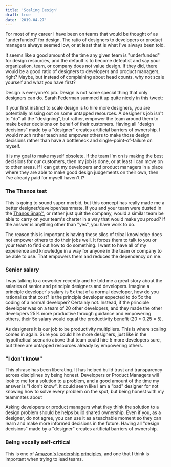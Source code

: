 ```yaml
---
title: 'Scaling Design'
draft: true
date: '2019-04-27'
---
```



For most of my career I have been on teams that would be thought of as "underfunded" for design. The ratio of designers to developers or product managers always seemed low, or at least that is what I've always been told.

It seems like a good amount of the time any given team is "underfunded" for design resources, and the default is to become defeatist and say your organization, team, or company does not value design. If they did, there would be a good ratio of designers to developers and product managers, right? Maybe, but instead of complaining about head counts, why not scale yourself and what you have first?

Design is everyone's job. Design is not some special thing that only designers can do. Sarah Federman summed it up quite nicely in this tweet:

<Tweet tweetId="1121932299505782786" />

If your first instinct to scale design is to hire more designers, you are potentially missing out on some untapped resources. A designer's job isn't to "do" all the "designing", but rather, empower the team around them to make better decisions on behalf of their customers. Having all "design decisions" made by a "designer" creates artificial barriers of ownership. I would much rather teach and empower others to make those design decisions rather than have a bottleneck and single-point-of-failure on myself. 

It is my goal to make myself obsolete. If the team I'm on is making the best decisions for our customers, then my job is done, or at least I can move on to other areas. If I can get my developers and product managers in a place where they are able to make good design judgements on their own, then I've already paid for myself haven't I?

### The Thanos test

This is going to sound super morbid, but this concept has really made me a better designer/developer/teammate. If you and your team were dusted in the [Thanos Snap™](https://www.youtube.com/watch?v=PZmtb8eDDNs), or rather just quit the company, would a similar team be able to carry on your team's charter in a way that would make you proud? If the answer is anything other than "yes", you have work to do. 

The reason this is important is having these silos of tribal knowledge does not empower others to do their jobs well. It forces them to talk to you or your team to find out how to do something. I want to have all of my experience and knowledge in a way for anyone in the team or company to be able to use. That empowers them and reduces the dependency on me. 

### Senior salary

I was talking to a coworker recently and he told me a great story about the salaries of senior and principle designers and developers. Imagine a principle developer's salary is 5x that of a normal developer, how do you rationalize that cost? Is the principle developer expected to do 5x the coding of a normal developer? Certainly not. Instead, if the principle developer was on a team of 20 other developers, and they made the other developers 25% more productive through guidance and empowering others, their 5x salary would equal the productivity benefit (20 * 0.25 = 5).

As designers it is our job to be productivity multipliers. This is where scaling comes in again. Sure you could hire more designers, just like in the hypothetical scenario above that team could hire 5 more developers sure, but there are untapped resources already by empowering others. 

### "I don't know"

This phrase has been liberating. It has helped build trust and transparency across disciplines by being honest. Developers or Product Managers will look to me for a solution to a problem, and a good amount of the time my answer is "I don't know". It could seem like I am a "bad" designer for not knowing how to solve every problem on the spot, but being honest with my teammates about 

Asking developers or product managers what they think the solution to a design problem should be helps build shared ownership. Even if you, as a designer, do not agree, you can use it as a teachable moment so they can learn and make more informed decisions in the future. Having all "design decisions" made by a "designer" creates artificial barriers of ownership. 


### Being vocally self-critical

This is one of [Amazon's leadership principles](https://www.amazon.jobs/en/principles), and one that I think is important when trying to lead teams. 
